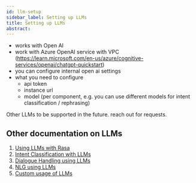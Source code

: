 ```yaml
---
id: llm-setup
sidebar_label: Setting up LLMs
title: Setting up LLMs
abstract:
---
```



<RasaLabsLabel />

<RasaLabsBanner />

- works with Open AI
- work with Azure OpenAI service with VPC (https://learn.microsoft.com/en-us/azure/cognitive-services/openai/chatgpt-quickstart)
- you can configure internal open ai settings
- what you need to configure
  - api token
  - instance url
  - model (per component, e.g. you can use different models for intent
    classification / rephrasing)

Other LLMs to be supported in the future. reach out for requests.


## Other documentation on LLMs

1. [Using LLMs with Rasa](./large-language-models.mdx)
2. [Intent Classification with LLMs](./llm-intent)
3. [Dialogue Handling using LLMs](./llm-intentless)
4. [NLG using LLMs](./llm-nlg)
5. [Custom usage of LLMs](./llm-custom)
